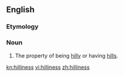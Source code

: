 ==English==

===Etymology===
{{suffix|en|hilly|ness}}

===Noun===
{{en-noun|-}}

# The property of being [[hilly]] or having [[hill]]s.

[[kn:hilliness]]
[[vi:hilliness]]
[[zh:hilliness]]